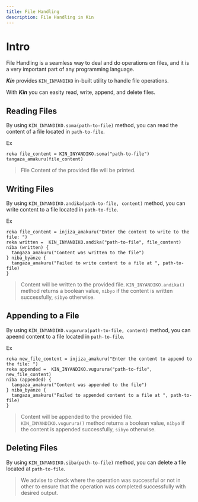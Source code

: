 ```yaml
---
title: File Handling
description: File Handling in Kin
---
```


# Intro

File Handling is a seamless way to deal and do operations on files, and it is a very important part of any programming language.

**_Kin_** provides `KIN_INYANDIKO` in-built utility to handle file operations.

With **_Kin_** you can easity read, write, append, and delete files.

## Reading Files

By using `KIN_INYANDIKO.soma(path-to-file)` method, you can read the content of a file located in `path-to-file`.

Ex

```Kin
reka file_content = KIN_INYANDIKO.soma("path-to-file")
tangaza_amakuru(file_content)
```

> File Content of the provided file will be printed.

## Writing Files

By using `KIN_INYANDIKO.andika(path-to-file, content)` method, you can write content to a file located in `path-to-file`.

Ex

```Kin
reka file_content = injiza_amakuru("Enter the content to write to the file: ")
reka written =  KIN_INYANDIKO.andika("path-to-file", file_content)
niba (written) {
  tangaza_amakuru("Content was written to the file")
} niba_byanze {
  tangaza_amakuru("Failed to write content to a file at ", path-to-file)
}
```

> Content will be written to the provided file.
> `KIN_INYANDIKO.andika()` method returns a boolean value, `nibyo` if the content is written successfully, `sibyo` otherwise.

## Appending to a File

By using `KIN_INYANDIKO.vugurura(path-to-file, content)` method, you can apeend content to a file located in `path-to-file`.

Ex

```Kin
reka new_file_content = injiza_amakuru("Enter the content to append to the file: ")
reka appended =  KIN_INYANDIKO.vugurura("path-to-file", new_file_content)
niba (appended) {
  tangaza_amakuru("Content was appended to the file")
} niba_byanze {
  tangaza_amakuru("Failed to appended content to a file at ", path-to-file)
}
```

> Content will be appended to the provided file.
> `KIN_INYANDIKO.vugurura()` method returns a boolean value, `nibyo` if the content is appended successfully, `sibyo` otherwise.

## Deleting Files

By using `KIN_INYANDIKO.siba(path-to-file)` method, you can delete a file located at `path-to-file`.

> We advise to check where the operation was successful or not in other to ensure that the operation was completed successfully with desired output.

